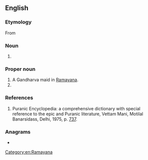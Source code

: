 ==English==
{{Wikipedia}}

===Etymology===
From {{uder|en|sa|श्रीमत्||beautiful, charming, lovely, pleasant, splendid, glorious}}

===Noun===
{{en-noun|?}}

# {{n-g|A [[courtesy title]] for a [[woman]] in parts of southern [[India]]; [[Mrs]]}}

===Proper noun===
{{en-proper noun}}

# A Gandharva maid in [[Ramayana]].
# {{given name|en|female|from=Sanskrit}}

===References===
# Puranic Encyclopedia: a comprehensive dictionary with special reference to the epic and Puranic literature, Vettam Mani, Motilal Banarsidass, Delhi, 1975, p. [https://archive.org/stream/puranicencyclopa00maniuoft#page/737/mode/2up 737].

===Anagrams===
* {{anagrams|en|a=aiimrst|imartis|simitar}}

[[Category:en:Ramayana]]